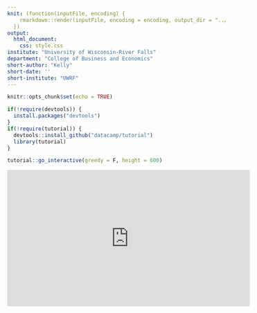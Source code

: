 ```yaml
---
knit: (function(inputFile, encoding) {
    rmarkdown::render(inputFile, encoding = encoding, output_dir = "../docs/")
  })
output: 
  html_document:
    css: style.css
institute: "University of Wisconsin-River Falls"
department: "College of Business and Economics"
short-author: "Kelly"
short-date: ''
short-institute: "UWRF"
---
```


```r
knitr::opts_chunk$set(echo = TRUE)

if(!require(devtools)) {
  install.packages("devtools")
}
if(!require(tutorial)) {
  devtools::install_github("datacamp/tutorial")
  library(tutorial)
}

tutorial::go_interactive(greedy = F, height = 600)
```


:::{.video-responsive}
<iframe 
src="https://www.youtube-nocookie.com/embed/v1IMbwrdOU4" 
width="560" height="315" 
title="YouTube video player" 
frameborder="0" 
allow="accelerometer; autoplay; clipboard-write; encrypted-media; gyroscope; picture-in-picture" 
allowfullscreen 
data-external="1">
</iframe>
:::

